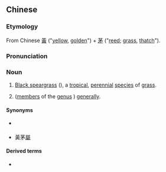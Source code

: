{{also|黄茅}}
==Chinese==
{{zh-forms|s=黄茅}}
{{wikipedia|Heteropogon contortus}}

===Etymology===
From Chinese [[黃]] ("[[yellow]], [[golden]]") + [[茅]] ("[[reed]]; [[grass]], [[thatch]]").

===Pronunciation===
{{zh-pron
|m=huángmáo
|cat=n
}}

===Noun===
{{zh-noun}}

# {{lb|zh|botany}} [[black speargrass|Black speargrass]] ({{taxlink|Heteropogon contortus|species|noshow=1}}), a [[tropical]], [[perennial]] [[species]] of [[grass]].
# {{lb|zh|botany|by extension}} {{vern|tanglehead|Tangleheads}} ([[member]]s of the [[genus]] {{taxlink|Heteropogon|genus|noshow=1}}) [[generally]].

====Synonyms====
* {{sense|H. contortus}} {{l|zh|扭黃茅}}
* {{sense|genus}} 黃茅[[屬]]

====Derived terms====
* {{l|zh|黄茅尖}}
